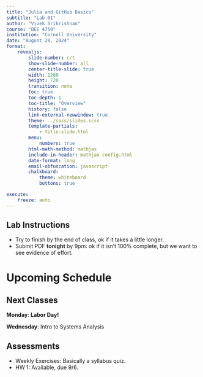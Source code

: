 ```yaml
---
title: "Julia and GitHub Basics"
subtitle: "Lab 01"
author: "Vivek Srikrishnan"
course: "BEE 4750"
institution: "Cornell University"
date: "August 28, 2024"
format:
    revealjs:
        slide-number: c/t
        show-slide-number: all
        center-title-slide: true
        width: 1280
        height: 720
        transition: none
        toc: true
        toc-depth: 1
        toc-title: "Overview"
        history: false
        link-external-newwindow: true
        theme: ../sass/slides.scss
        template-partials:
            - title-slide.html
        menu:
            numbers: true
        html-math-method: mathjax
        include-in-header: mathjax-config.html
        date-format: long
        email-obfuscation: javascript
        chalkboard:
            theme: whiteboard
            buttons: true

execute:
    freeze: auto
---
```


## Lab Instructions

- Try to finish by the end of class, ok if it takes a little longer.
- Submit PDF **tonight** by 9pm: ok if it isn't 100% complete, but we want to see evidence of effort.

# Upcoming Schedule

## Next Classes

**Monday**: **Labor Day!**

**Wednesday**: Intro to Systems Analysis

## Assessments

- Weekly Exercises: Basically a syllabus quiz.
- HW 1: Available, due 9/6.
